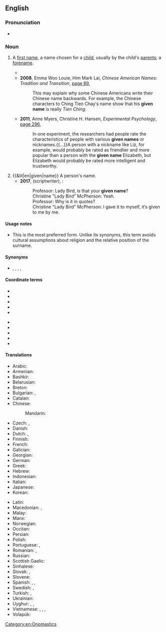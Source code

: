 {{also|given-name}}
==English==
{{wikipedia}}

===Pronunciation===
* {{audio|en|EN-AU ck1 given name.ogg|Audio (AU)}}

===Noun===
{{en-noun}}

# {{lb|en|chiefly|Australia|Canada|NZ|US|and|UK}} A [[first name]], a name chosen for a [[child]], usually by the child's [[parent]]s; a [[forename]].
#* {{quote-text|en|year=2004|author=Gwyneth Olofsson|title=When in Rome or Rio or Riyadh...: Cultural Q&As for Successful Business Behavior Around the World|page=17|url=http://books.google.com.au/books?id=OtpxnAj1TYwC&pg=PA17&dq=%22given+name%7C%22given+names%22+-intitle:%22%22+-inauthor:%22%22&hl=en&sa=X&ei=zaRdT9jYH8v3mAX2q9GlDw&redir_esc=y#v=onepage&q=%22given%20name%7C%22given%20names%22%20-intitle%3A%22%22%20-inauthor%3A%22%22&f=false|passage='''Japan''': Use family names first, followed by '''given names''', but be aware that some may introduce themselves to Westerners with their '''given name''' first.}}
#* '''2008''', Emma Woo Louie, Him Mark Lai, ''Chinese American Names: Tradition and Transition'', [http://books.google.com.au/books?id=IGAClRACrsYC&pg=PA89&dq=%22given+name|%22given+names%22+-intitle:%22%22+-inauthor:%22%22&hl=en&sa=X&ei=zaRdT9jYH8v3mAX2q9GlDw&redir_esc=y#v=onepage&q=%22given%20name|%22given%20names%22%20-intitle%3A%22%22%20-inauthor%3A%22%22&f=false page 89],
#*: This may explain why some Chinese Americans write their Chinese name backwards. For example, the Chinese characters to Ching Tien Chay′s name show that his '''given name''' is really ''Tien Ching''.
#* '''2011''', Anne Myers, Christine H. Hansen, ''Experimental Psychology'', [http://books.google.com.au/books?id=AZgFmMqpWTUC&pg=PA296&dq=%22given+name|%22given+names%22+-intitle:%22%22+-inauthor:%22%22&hl=en&sa=X&ei=zaRdT9jYH8v3mAX2q9GlDw&redir_esc=y#v=onepage&q=%22given%20name|%22given%20names%22%20-intitle%3A%22%22%20-inauthor%3A%22%22&f=false page 296],
#*: In one experiment, the researchers had people rate the characteristics of people with various '''given names''' or nicknames.{{...}}A person with a nickname like Liz, for example, would probably be rated as friendlier and more popular than a person with the '''given name''' Elizabeth, but Elizabeth would probably be rated more intelligent and trustworthy.
# {{&lit|en|given|name}} A person's name.
#* '''2017''', {{w|Greta Gerwig}} (scriptwriter), ''{{w|Lady Bird (film)|Lady Bird}}'':
#*: Professor: Lady Bird, is that your '''given name'''?
#*: Christine "Lady Bird" McPherson: Yeah.
#*: Professor: Why is it in quotes?
#*: Christine "Lady Bird" McPherson: I gave it to myself, it’s given to me by me.

====Usage notes====
* This is the most preferred form. Unlike its synonyms, this term avoids cultural assumptions about religion and the relative position of the surname.

====Synonyms====
* {{l|en|Christian name}}, {{l|en|first name}}, {{l|en|forename}}, {{l|en|front name}}, {{l|en|birth name}}

====Coordinate terms====
{{top2}}
* {{l|en|epithet}}
* {{l|en|family name}}
* {{l|en|first name}}
* {{l|en|hypocorism}}
* {{l|en|last name}}
{{mid2}}
* {{l|en|middle name}}
* {{l|en|nickname}}
* {{l|en|pet name}}
* {{l|en|personal name}}
* {{l|en|surname}}
{{bottom}}

====Translations====
{{trans-top|name chosen for a child by its parents}}
* Arabic: {{t+|ar|اِسْم|m}}
* Armenian: {{t+|hy|անուն}}
* Bashkir: {{t|ba|исем|sc=Cyrl}}
* Belarusian: {{t|be|і́мя|n}}
* Breton: {{t+|br|kentanv|m}}
* Bulgarian: {{t|bg|со́бствено и́ме|n}}, {{t+|bg|и́ме|n}}
* Catalan: {{t+|ca|nom|m}}
* Chinese:
*: Mandarin: {{t+|cmn|名字|tr=míngzi|sc=Hani}}
* Czech: {{t+|cs|jméno|n}}, {{t+|cs|křestní jméno|n}}
* Danish: {{t+|da|fornavn}}
* Dutch: {{t+|nl|voornaam|m}}, {{t+|nl|roepnaam|m}}
* Finnish: {{t+|fi|etunimi}}
* French: {{t+|fr|prénom|m}}
* Galician: {{t+|gl|nome}}
* Georgian: {{t|ka|სახელი}}
* German: {{t+|de|Vorname|m}}
* Greek: {{t+|el|μικρό όνομα|n}}
* Hebrew: {{t+|he|שֵׁם פְּרָטִי|m|tr=shem pratí|sc=Hebr}}
* Indonesian: {{t|id|nama depan}}
* Italian: {{t+|it|nome|m}}
* Japanese: {{t+|ja|名前|tr=なまえ, namae|sc=Jpan}}
* Korean: {{t+|ko|이름}}
{{trans-mid}}
* Latin: {{t|la|praenōmen|n}}
* Macedonian: {{t+|mk|лично име|n}}, {{t|mk|и́ме|n}}
* Malay: {{t|ms|nama pertama}}
* Manx: {{t|gv|ennym bashtee|m}}
* Norwegian: {{t+|no|fornavn|n}}
* Occitan: {{t|oc|pitit nom|m}}
* Persian: {{t+|fa|نام|tr=nâm|sc=fa-Arab}}
* Polish: {{t+|pl|imię|n}}
* Portuguese: {{t|pt|nome próprio|m}}, {{t|pt|nome de batismo|m}}
* Romanian: {{t+|ro|prenume|n}}, {{t+|ro|nume|n}}
* Russian: {{t+|ru|и́мя|n}}
* Scottish Gaelic: {{t|gd|ainm-baistidh|m}}
* Sinhalese: {{t|si|මුල් නම}}
* Slovak: {{t+|sk|meno|n}}, {{t|sk|krstné meno|n}}
* Slovene: {{t+|sl|ime|n}}
* Spanish: {{t+|es|nombre|m}}, {{t+|es|nombre propio}}, {{t+|es|nombre de pila|m}}
* Swedish: {{t+|sv|förnamn|n}}, {{t+|sv|tilltalsnamn|n}}
* Turkish: {{t+|tr|isim}}, {{t+|tr|ad}}
* Ukrainian: {{t+|uk|ім'я́|n}}
* Uyghur: {{t+|ug|ئىسىم}}, {{t+|ug|ئات}}, {{t|ug|نام}}
* Vietnamese: {{t+|vi|tên}}, {{t+|vi|tên gọi}}, {{t|vi|tên chính}}, {{t|vi|tên riêng}}
* Volapük: {{t+|vo|pösodanem}}
{{trans-bottom}}

[[Category:en:Onomastics]]
